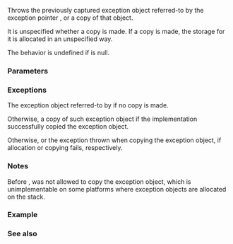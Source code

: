 {{cpp/title|rethrow_exception}}
{{cpp/error/navbar}}
{{ddcla|header=exception|since=c++11|constexpr=c++26|
[[noreturn]] void rethrow_exception( std::exception_ptr p );
}}

Throws the previously captured exception object referred-to by the exception pointer {{c|p}}, or a copy of that object.

It is unspecified whether a copy is made. If a copy is made, the storage for it is allocated in an unspecified way.

The behavior is undefined if {{c|p}} is null.

===Parameters===
{{par begin}}
{{par|p|non-null {{lc|std::exception_ptr}}}}
{{par end}}

===Exceptions===
The exception object referred-to by {{c|p}} if no copy is made.

Otherwise, a copy of such exception object if the implementation successfully copied the exception object.

Otherwise, {{lc|std::bad_alloc}} or the exception thrown when copying the exception object, if allocation or copying fails, respectively.

===Notes===
Before {{wg21|P1675R2}}, {{tt|rethrow_exception}} was not allowed to copy the exception object, which is unimplementable on some platforms where exception objects are allocated on the stack.

{{ftm begin}}
{{ftm|__cpp_lib_constexpr_exceptions|value=202411L|std=C++26|{{c/core|constexpr}} for exception types}}
{{ftm end}}

===Example===
{{include|cpp/error/example exception_ptr}}

===See also===
{{dsc begin}}
{{dsc inc|cpp/error/dsc exception_ptr}}
{{dsc inc|cpp/error/dsc current_exception}}
{{dsc end}}

{{langlinks|de|es|fr|it|ja|pt|ru|zh}}